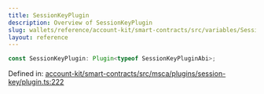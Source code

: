 ```yaml
---
title: SessionKeyPlugin
description: Overview of SessionKeyPlugin
slug: wallets/reference/account-kit/smart-contracts/src/variables/SessionKeyPlugin
layout: reference
---
```


```ts
const SessionKeyPlugin: Plugin<typeof SessionKeyPluginAbi>;
```

Defined in: [account-kit/smart-contracts/src/msca/plugins/session-key/plugin.ts:222](https://github.com/alchemyplatform/aa-sdk/blob/e3c1a23e6e03f44bf2db3afddb97a91b175cba58/account-kit/smart-contracts/src/msca/plugins/session-key/plugin.ts#L222)

